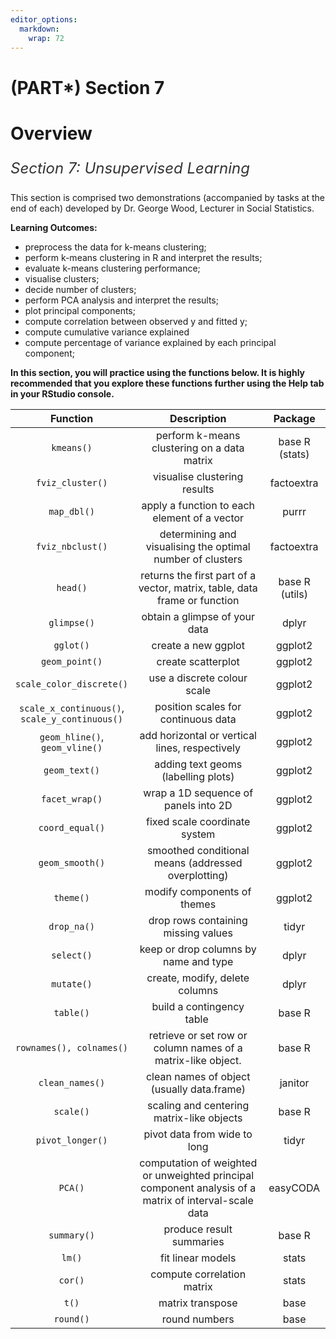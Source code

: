 ```yaml
---
editor_options: 
  markdown: 
    wrap: 72
---
```


# (PART\*) Section 7 {.unnumbered}

# Overview {.unnumbered}

::: {style="color: #333; font-size: 24px; font-style: italic; text-align: justify;"}
Section 7: Unsupervised Learning
:::

This section is comprised two demonstrations (accompanied by tasks at
the end of each) developed by Dr. George Wood, Lecturer in Social
Statistics.

::: ilos
**Learning Outcomes:**

-   preprocess the data for k-means clustering;
-   perform k-means clustering in R and interpret the results;
-   evaluate k-means clustering performance;
-   visualise clusters;
-   decide number of clusters;
-   perform PCA analysis and interpret the results;
-   plot principal components;
-   compute correlation between observed y and fitted y;
-   compute cumulative variance explained
-   compute percentage of variance explained by each principal
    component;
:::

**In this section, you will practice using the functions below. It is
highly recommended that you explore these functions further using the
Help tab in your RStudio console.**

|                    Function                    |                                              Description                                              |    Package     |
|:----------------:|:--------------------------------------:|:-------------:|
|                   `kmeans()`                   |                              perform k-means clustering on a data matrix                              | base R (stats) |
|                `fviz_cluster()`                |                                     visualise clustering results                                      |   factoextra   |
|                  `map_dbl()`                   |                             apply a function to each element of a vector                              |     purrr      |
|                `fviz_nbclust()`                |                      determining and visualising the optimal number of clusters                       |   factoextra   |
|                    `head()`                    |               returns the first part of a vector, matrix, table, data frame or function               | base R (utils) |
|                  `glimpse()`                   |                                     obtain a glimpse of your data                                     |     dplyr      |
|                   `gglot()`                    |                                          create a new ggplot                                          |    ggplot2     |
|                 `geom_point()`                 |                                          create scatterplot                                           |    ggplot2     |
|            `scale_color_discrete()`            |                                      use a discrete colour scale                                      |    ggplot2     |
| `scale_x_continuous()`, `scale_y_continuous()` |                                  position scales for continuous data                                  |    ggplot2     |
|         `geom_hline()`, `geom_vline()`         |                            add horizontal or vertical lines, respectively                             |    ggplot2     |
|                 `geom_text()`                  |                                  adding text geoms (labelling plots)                                  |    ggplot2     |
|                 `facet_wrap()`                 |                                 wrap a 1D sequence of panels into 2D                                  |    ggplot2     |
|                `coord_equal()`                 |                                     fixed scale coordinate system                                     |    ggplot2     |
|                `geom_smooth()`                 |                          smoothed conditional means (addressed overplotting)                          |    ggplot2     |
|                   `theme()`                    |                                      modify components of themes                                      |    ggplot2     |
|                  `drop_na()`                   |                                  drop rows containing missing values                                  |     tidyr      |
|                   `select()`                   |                                 keep or drop columns by name and type                                 |     dplyr      |
|                   `mutate()`                   |                                    create, modify, delete columns                                     |     dplyr      |
|                   `table()`                    |                                      build a contingency table                                        |     base R     |
|            `rownames(), colnames()`            |                     retrieve or set row or column names of a matrix-like object.                      |     base R     |
|                `clean_names()`                 |                              clean names of object (usually data.frame)                               |    janitor     |
|                   `scale()`                    |                               scaling and centering matrix-like objects                               |     base R     |
|                `pivot_longer()`                |                                     pivot data from wide to long                                      |     tidyr      |
|                    `PCA()`                     | computation of weighted or unweighted principal component analysis of a matrix of interval-scale data |    easyCODA    |
|                  `summary()`                   |                                       produce result summaries                                        |     base R     |
|                     `lm()`                     |                                           fit linear models                                           |     stats      |
|                    `cor()`                     |                                      compute correlation matrix                                       |     stats      |
|                     `t()`                      |                                           matrix transpose                                            |      base      |
|                   `round()`                    |                                             round numbers                                             |      base      |
